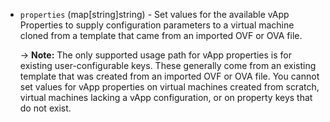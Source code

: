 <!-- Code generated from the comments of the vAppConfig struct in builder/vsphere/clone/step_clone.go; DO NOT EDIT MANUALLY -->

- `properties` (map[string]string) - Set values for the available vApp Properties to supply configuration parameters to a virtual machine cloned from
  a template that came from an imported OVF or OVA file.

  -> **Note:** The only supported usage path for vApp properties is for existing user-configurable keys.
  These generally come from an existing template that was created from an imported OVF or OVA file.
  You cannot set values for vApp properties on virtual machines created from scratch,
  virtual machines lacking a vApp configuration, or on property keys that do not exist.
